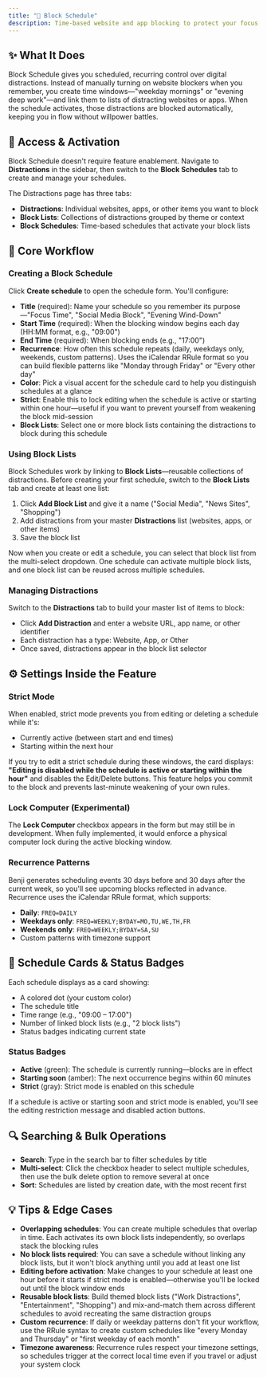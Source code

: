 ```yaml
---
title: "🚫 Block Schedule"
description: Time-based website and app blocking to protect your focus
---
```


## ✨ What It Does

Block Schedule gives you scheduled, recurring control over digital distractions. Instead of manually turning on website blockers when you remember, you create time windows—"weekday mornings" or "evening deep work"—and link them to lists of distracting websites or apps. When the schedule activates, those distractions are blocked automatically, keeping you in flow without willpower battles.

## 🚪 Access & Activation

Block Schedule doesn't require feature enablement. Navigate to **Distractions** in the sidebar, then switch to the **Block Schedules** tab to create and manage your schedules.

The Distractions page has three tabs:
- **Distractions**: Individual websites, apps, or other items you want to block
- **Block Lists**: Collections of distractions grouped by theme or context
- **Block Schedules**: Time-based schedules that activate your block lists

## 🧭 Core Workflow

### Creating a Block Schedule

Click **Create schedule** to open the schedule form. You'll configure:

- **Title** (required): Name your schedule so you remember its purpose—"Focus Time", "Social Media Block", "Evening Wind-Down"
- **Start Time** (required): When the blocking window begins each day (HH:MM format, e.g., "09:00")
- **End Time** (required): When blocking ends (e.g., "17:00")
- **Recurrence**: How often this schedule repeats (daily, weekdays only, weekends, custom patterns). Uses the iCalendar RRule format so you can build flexible patterns like "Monday through Friday" or "Every other day"
- **Color**: Pick a visual accent for the schedule card to help you distinguish schedules at a glance
- **Strict**: Enable this to lock editing when the schedule is active or starting within one hour—useful if you want to prevent yourself from weakening the block mid-session
- **Block Lists**: Select one or more block lists containing the distractions to block during this schedule

### Using Block Lists

Block Schedules work by linking to **Block Lists**—reusable collections of distractions. Before creating your first schedule, switch to the **Block Lists** tab and create at least one list:

1. Click **Add Block List** and give it a name ("Social Media", "News Sites", "Shopping")
2. Add distractions from your master **Distractions** list (websites, apps, or other items)
3. Save the block list

Now when you create or edit a schedule, you can select that block list from the multi-select dropdown. One schedule can activate multiple block lists, and one block list can be reused across multiple schedules.

### Managing Distractions

Switch to the **Distractions** tab to build your master list of items to block:

- Click **Add Distraction** and enter a website URL, app name, or other identifier
- Each distraction has a type: Website, App, or Other
- Once saved, distractions appear in the block list selector

## ⚙️ Settings Inside the Feature

### Strict Mode

When enabled, strict mode prevents you from editing or deleting a schedule while it's:
- Currently active (between start and end times)
- Starting within the next hour

If you try to edit a strict schedule during these windows, the card displays: **"Editing is disabled while the schedule is active or starting within the hour"** and disables the Edit/Delete buttons. This feature helps you commit to the block and prevents last-minute weakening of your own rules.

### Lock Computer (Experimental)

The **Lock Computer** checkbox appears in the form but may still be in development. When fully implemented, it would enforce a physical computer lock during the active blocking window.

### Recurrence Patterns

Benji generates scheduling events 30 days before and 30 days after the current week, so you'll see upcoming blocks reflected in advance. Recurrence uses the iCalendar RRule format, which supports:
- **Daily**: `FREQ=DAILY`
- **Weekdays only**: `FREQ=WEEKLY;BYDAY=MO,TU,WE,TH,FR`
- **Weekends only**: `FREQ=WEEKLY;BYDAY=SA,SU`
- Custom patterns with timezone support

## 🎴 Schedule Cards & Status Badges

Each schedule displays as a card showing:
- A colored dot (your custom color)
- The schedule title
- Time range (e.g., "09:00 – 17:00")
- Number of linked block lists (e.g., "2 block lists")
- Status badges indicating current state

### Status Badges

- **Active** (green): The schedule is currently running—blocks are in effect
- **Starting soon** (amber): The next occurrence begins within 60 minutes
- **Strict** (gray): Strict mode is enabled on this schedule

If a schedule is active or starting soon and strict mode is enabled, you'll see the editing restriction message and disabled action buttons.

## 🔍 Searching & Bulk Operations

- **Search**: Type in the search bar to filter schedules by title
- **Multi-select**: Click the checkbox header to select multiple schedules, then use the bulk delete option to remove several at once
- **Sort**: Schedules are listed by creation date, with the most recent first

## 💡 Tips & Edge Cases

- **Overlapping schedules**: You can create multiple schedules that overlap in time. Each activates its own block lists independently, so overlaps stack the blocking rules
- **No block lists required**: You can save a schedule without linking any block lists, but it won't block anything until you add at least one list
- **Editing before activation**: Make changes to your schedule at least one hour before it starts if strict mode is enabled—otherwise you'll be locked out until the block window ends
- **Reusable block lists**: Build themed block lists ("Work Distractions", "Entertainment", "Shopping") and mix-and-match them across different schedules to avoid recreating the same distraction groups
- **Custom recurrence**: If daily or weekday patterns don't fit your workflow, use the RRule syntax to create custom schedules like "every Monday and Thursday" or "first weekday of each month"
- **Timezone awareness**: Recurrence rules respect your timezone settings, so schedules trigger at the correct local time even if you travel or adjust your system clock
